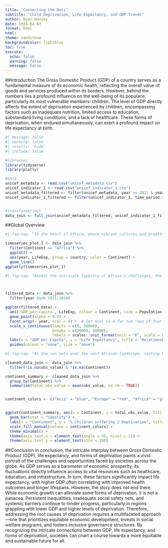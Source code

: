 ```yaml
---
title: "Connecting the Dots"
subtitle: "Child Deprivation, Life Expectancy, and GDP Trends"
author: Ryan Hensey
date: 2024-04-07
format: html
html: 
theme: sandstone
backgroundcolor: lightblue 
toc: true
execute: 
  echo: false
  warning: false
  message: false 
---
```


##Introduction 
The Gross Domestic Product (GDP) of a country serves as a fundamental measure of its economic health, reflecting the overall value of goods and services produced within its borders. However, behind the numbers lies a profound influence on the well-being of its populace, particularly its most vulnerable members: children. The level of GDP directly affects the extent of deprivation experienced by children, encompassing factors such as inadequate nutrition, limited access to education, substandard living conditions, and a lack of healthcare. These forms of deprivation, when endured simultaneously, can exert a profound impact on life expectancy at birth.

```r
#| message: false
#| warning: false
#| results: 'hide'
#| include: false

#libraries 
library(tidyverse)
library(plotly)

#data 
unicef_metadata <- read.csv("unicef_metadata.csv")
unicef_indicator_1 <- read.csv("unicef_indicator_1.csv")
unicef_metadata_filtered <- filter(unicef_metadata, year >= 2011 & year <= 2018)
unicef_indicator_1_filtered <- filter(unicef_indicator_1, time_period >= 2011 & time_period <= 2018)


#transformations 
data_join <- full_join(unicef_metadata_filtered, unicef_indicator_1_filtered, by = c("country" = "country", "year" = "time_period"))
```

##Global Overview 

```r
#| fig-cap: "In the heart of Africa, where vibrant cultures and breathtaking landscapes define the continent's essence, a somber reality casts its shadow: the challenge of **low life expectancy**. Beyond the surface of picturesque savannas and bustling cities lies a narrative of struggle and resilience. Across the vast expanse of this diverse land, factors such as inadequate healthcare, insufficient access to clean water and sanitation, and widespread poverty intertwine to shape the harsh reality faced by many. Generations endure the burden of deprivation, their dreams often eclipsed by the harsh realities of daily life. Yet, amidst these challenges, there exists a profound spirit of resilience and community. Families come together, drawing strength from their bonds, and communities unite in their quest for a better future. The struggle for improved life expectancy in Africa is not merely a statistic but a story of perseverance and hope, where every triumph over adversity serves as a beacon of resilience in the face of deprivation's grip."

timeseries_plot_1 <- data_join %>%
  filter(Continent == "Africa") %>%
  ggplot() +
  aes(year, LifeExp, group = country, color = Continent) +
  geom_line()
ggplotly(timeseries_plot_1)

```
```r
#| fig-cap: "Amidst the intricate tapestry of Africa's challenges, the thread of economic disparity weaves a profound narrative. The continent's Gross Domestic Product (GDP) serves as both a measure and a manifestation of its economic vitality. Inextricably linked to the fabric of life, GDP exerts a direct influence on the continent's struggle for improved life expectancy. Where economic prosperity flourishes, access to healthcare, education, and infrastructure often follows suit, bolstering life expectancy rates. Conversely, regions plagued by economic stagnation find themselves ensnared in a cycle of deprivation, where basic needs remain unmet and healthcare systems struggle to thrive. Thus, the story of **GDP** in Africa is not merely an economic tale but a narrative deeply intertwined with the pursuit of longevity and well-being, where each fluctuation in GDP marks a pivotal chapter in the quest for a healthier and more prosperous future."



filtered_data <- data_join %>%
  filter(year %in% 2011:2018)

ggplot(filtered_data) +
  aes(`GDP.per.capita`, LifeExp, colour = Continent, size = Population) +
  geom_point(alpha = 0.2) +
  facet_wrap(~ year, ncol = 4) +  # Set ncol to 4 for two rows of four plots each
  scale_x_continuous(limits = c(0, 50000),
                     breaks = c(20000, 40000),
                     labels = scales::unit_format(unit = "K", scale = 0.001)) +
  labs(x = "GDP per Capita", y = "Life Expectancy", title = "Relationship between GDP and Life Expectancy between 2011 and 2018") +
  guides(colour = "none", size = "none")
```
```r
#| fig-cap: "As the sun sets over the vast African landscape, casting hues of orange and gold across the horizon, a tale of resilience unfolds amidst the challenges faced by its inhabitants. Beyond the beauty lies the sobering reality of children grappling with multiple forms of deprivation. Across the continent, a myriad of factors, from inadequate access to education and healthcare to the scarcity of clean water and nutritious food, converge to shape the lived experiences of the youngest members of society. Yet, amid these adversities, a glimmer of hope emerges—a collective determination to address the plight of these vulnerable children. With eyes fixed on the future, communities unite in their efforts to combat deprivation and pave the way for a brighter tomorrow. A recent bar chart, illustrating the percentage of children suffering from two forms of deprivation across different continents, serves as a poignant reminder of the challenges yet to be overcome. As the data unfolds, revealing disparities and commonalities alike, it becomes evident that the journey towards securing a better future for Africa's children is one that transcends borders and demands collective action."

cleaned_data_join <- data_join %>%
  filter(!is.na(obs_value) & !is.na(Continent))

continent_summary <- cleaned_data_join %>%
  group_by(Continent) %>%
  summarise(total_obs_value = mean(obs_value, na.rm = TRUE))


continent_colors <- c("Asia" = "blue", "Europe" = "red", "Africa" = "green", "North America" = "purple", "South America" = "orange", "Oceania" = "yellow")


ggplot(continent_summary, aes(x = Continent, y = total_obs_value, fill = Continent)) +
  geom_bar(stat = "identity") +
  labs(x = "Continent", y = "% Children suffering 2 Deprivation", title = "Avg % of Children suffering 2 forms of Deprivation") +
  scale_fill_manual(values = continent_colors) + 
  theme_minimal() +
  theme(axis.text.x = element_text(angle = 45, hjust = 1)) +
  theme(axis.text.y = element_text(size = 10)) 
```
##Conclusion
In conclusion, the intricate interplay between Gross Domestic Product (GDP), life expectancy, and forms of deprivation paints a vivid portrait of the challenges and opportunities faced by societies across the globe. As GDP serves as a barometer of economic prosperity, its fluctuations directly influence access to vital resources such as healthcare, education, and infrastructure. In turn, these factors significantly impact life expectancy, with higher GDP often correlating with improved health outcomes and longer lifespans. However, the story does not end there. While economic growth can alleviate some forms of deprivation, it is not a panacea. Persistent inequalities, inadequate social safety nets, and systemic barriers continue to hinder progress, particularly in regions grappling with lower GDP and higher levels of deprivation. Therefore, addressing the root causes of deprivation requires a multifaceted approach—one that prioritizes equitable economic development, invests in social welfare programs, and fosters inclusive governance structures. By recognizing the intricate connections between GDP, life expectancy, and forms of deprivation, societies can chart a course towards a more equitable and sustainable future for all.

